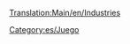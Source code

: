[[Translation:Main/en/Industries]]{{en/-}}
{{en/Bilingual box| es
| Esta es una lista categorízada de todas las [[Main/es/industrias|industrias]] de OpenTTD. Las industrias se subcategorizan por el clima y por la posición en la cadena de distribución de la producción. Un listado completo también está disponible en la parte inferior de esta categoría. Para imágenes vea la [[Category/en/Industries|categoría en inglés]].
| This is a categorised list of all [[Main/es/Industrias]] in OpenTTD.  Industries are subcategorised by Climate and by position in the industry chain, and a complete listing is also available at the bottom of this category.}}

[[Category:es/Juego]]